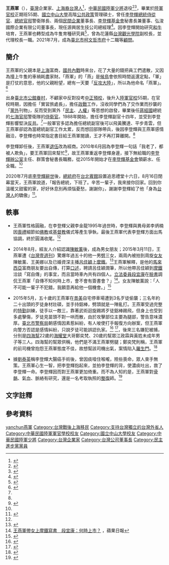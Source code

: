 {{Infobox Officeholder
| name = 王燕軍 
| image = 
| imagesize = 
| office2      = {{ROC}}總統警衛室[[中華民國總統官邸|七海官邸]]警衛官
| president2   = [[蔣經國|蔣經國]]
| term_start2  = 不詳
| term_end2    = 1988年1月13日
| office3      = {{ROC}}總統警衛室[[中華民國總統官邸|大安官邸]]侍衛官
| president3   = [[李登輝|李登輝]]
| term_start3  = 1988年1月13日
| term_end3    = 2000年5月20日 
| office4      = {{ROC}}[[中華民國總統官邸|大安警衛組]]警衛官
| term_start4  = 2000年5月20日
| term_end4    = 2011年
| office       = [[台灣觀光學院|台灣觀光學院]]校長<br>代理
| term_start   = 2020年12月8日
| term_end     = 2021年9月1日
| office1       = 李登輝辦公室主任
| term_start1   = 2011年
| term_end1     =2020年7月30日
| sex = 男
| birth_date = 1963年
| birth_place = {{TWN}}
| death_date =
| death_place =
| Native place = 
| nationality = {{ROC}}
| party = 
| parents = 
| relatives = 
| spouse = 
| children = 1子1女
| profession = 
| website = 
}}
<!-- 學經歷信息開始 -->
{{infobox EPW
|educate=
*[[陸軍官校|陸軍官校]]正期班55期畢業、正規班、安全研究班
*[[國立中山大學|國立中山大學]]高階公共政策碩士
| past=
*[[蔣經國|蔣經國]][[七海寓所|七海官邸]][[警衛隊|警衛隊]]分隊長、警衛官
*[[李登輝|李登輝]]總統時期[[侍衛官|侍衛官]]
*李登輝辦公室主任
*弘浚國際企業有限公司[[董事長|董事長]]
*[[李登輝基金會|李登輝基金會]][[秘書長|秘書長]]、董事
*[[群策會|群策會]]秘書長
*聯合大地工程顧問股份有限公司董事長
*群策會[[李登輝學校|李登輝學校]]教育長
*源興居生技公司總經理
}}

'''王燕軍'''（{{Bd|1963年}}），[[臺灣|臺灣]]企業家、[[上海裔台灣人|上海裔台灣人]]<ref name=不是我>{{Cite web |url=https://www.winfohub.com/figure/22875/ |title=我是不是我的我－王燕軍 |accessdate=2020-08-17 |archive-date=2020-08-20 |archive-url=https://web.archive.org/web/20200820213521/https://www.winfohub.com/figure/22875/ |dead-url=no }}</ref>，[[中華民國陸軍|中華民國陸軍]][[少將|少將]]退役<ref>{{Cite web |url=https://tw.news.yahoo.com/%E4%BB%95%E9%80%94%E5%AE%98%E5%A0%B4%E5%B0%91%E8%A6%8B-%E7%8E%8B%E7%87%95%E8%BB%8D%E9%9A%A8%E6%89%88%E8%AE%8A%E6%9D%8E%E8%BE%A6%E4%B8%BB%E4%BB%BB-120059884.html |title=仕途官場少見 王燕軍隨扈變李辦主任 |access-date=2020-08-17 |archive-date=2020-12-02 |archive-url=https://web.archive.org/web/20201202090051/https://tw.news.yahoo.com/%E4%BB%95%E9%80%94%E5%AE%98%E5%A0%B4%E5%B0%91%E8%A6%8B-%E7%8E%8B%E7%87%95%E8%BB%8D%E9%9A%A8%E6%89%88%E8%AE%8A%E6%9D%8E%E8%BE%A6%E4%B8%BB%E4%BB%BB-120059884.html |dead-url=no }}</ref><ref>{{Cite web |url=https://tw.appledaily.com/new/realtime/20170107/1030309/ |title=卸任總統退而不休　他遠赴花蓮當「牛郎」 |accessdate=2018-03-11 |archive-date=2018-07-20 |archive-url=https://web.archive.org/web/20180720105832/https://tw.appledaily.com/new/realtime/20170107/1030309/ |dead-url=no }}</ref>，畢業於[[陸軍官校|陸軍官校]]正期班55期、{{Notetag|同期同學有[[楊海明|楊海明]]、[[鍾樹明|鍾樹明]]、[[劉靖中|劉靖中]]、[[張捷_(軍人)|張捷]]、[[羅德民|羅德民]]、[[龍冠中|龍冠中]]、[[曹常勇|曹常勇]]、[[楊肅立|楊肅立]]等將領。}}[[國立中山大學|國立中山大學]]高階[[公共政策|公共政策]]管理碩士，曾任[[李登輝|李登輝]][[中華民國總統|總統]][[侍從官|侍從官]]、[[總統官邸|總統官邸]]警衛隊長、兩個[[民間企業|民間企業]]董事長、[[李登輝基金會|李登輝基金會]]秘書長兼董事、弘浚國際企業有限公司董事長，現任源興居生技公司總經理<ref>{{Cite web |url=http://video.n.yam.com/20150527056271/%E5%B0%91%E5%B0%87%E9%80%80%E5%BD%B9%E5%A5%BD%E8%BA%AB%E6%89%8B%EF%BC%81 |title=少將退役好身手！ 王燕軍肉搏「1打3」 |accessdate=2016-07-03 |archive-date=2015-05-31 |archive-url=https://web.archive.org/web/20150531124936/http://video.n.yam.com/20150527056271/%E5%B0%91%E5%B0%87%E9%80%80%E5%BD%B9%E5%A5%BD%E8%BA%AB%E6%89%8B%EF%BC%81 |dead-url=no }}</ref>。因李登輝開始研究[[和牛|和牛]]培育，王燕軍也轉型成為牛隻育種研究員<ref>{{Cite web |url=http://www.cna.com.tw/news/aipl/201711060374-1.aspx |title=育種源興牛 王燕軍變牧童照顧20頭牛 |accessdate=2018-03-11 |archive-date=2018-03-11 |archive-url=https://web.archive.org/web/20180311142156/http://www.cna.com.tw/news/aipl/201711060374-1.aspx |dead-url=no }}</ref>，曾為花蓮縣[[台灣觀光學院|台灣觀光學院]]副校長，並代理校長一職。2021年7月，成為[[臺北市|臺北市]][[柯文哲市府|柯文哲市府]]十二職等[[顧問|顧問]]。

== 簡介 ==
王燕軍的父親本是[[上海|上海]]富商，[[國共內戰|國共內戰]]時來台，花了大量的錢把員工們遣散，又因為撞上牛隻的車禍耗盡家財。「燕軍」的「燕」是[[候鳥|候鳥]]會依照時間返還定點，「軍」是打仗的意思，他的父親盼望，總有一天要「[[反攻大陸|反攻大陸]]」，所以為他命名「燕軍」。<ref>{{Cite web |url=https://www.storm.mg/article/2909988?page=2 |title=新新聞》李總統信任他、蔡總統親令他，永遠的禁衛軍王燕軍（下） |accessdate=2020-08-17 |archive-date=2020-08-15 |archive-url=https://web.archive.org/web/20200815083047/https://www.storm.mg/article/2909988?page=2 |dead-url=no }}</ref>

出身[[臺北市|臺北市]][[公館_(臺北市)|公館]][[眷村|眷村]]，不顧家中反對投考[[中正預校|中正預校]]，後升入[[陸軍官校|陸軍官校]]55期，在官校時期，因擔任「實習旅處長」，擔任[[政戰|政戰]]工作，沒收同學們為了交作業而抄襲的「[[黨外運動|黨外]]刊物」，反而受到黨外「[[民主|民主]]、[[人權|人權]]」等思想的啟發，畢業後任[[蔣經國|蔣經國]]總統的[[七海寓所|七海官邸]]警衛隊的[[侍衛官|侍衛官]]。1988年開始，擔任李登輝副官十四年，並受到李登輝影響堅決[[反共|反共]]。<ref name=不是我/>一般軍官多認為擔任總統副官後可以飛黃騰達、平步青雲，但王燕軍卻認為當總統副官工作太累，反而想回部隊帶兵，後因李登輝與王燕軍感情融洽，李登輝也時常指定書目給王燕軍閱讀，王才不再打算離開。<ref name=不是我/>

李登輝卸任後，王燕軍[[退伍|退伍]]改為經商。2010年6月因為李登輝一句話「我老了，都被人欺負」，要王燕軍回來幫忙<ref>{{Cite web |url=https://www.chinatimes.com/realtimenews/20200816003467-260407?chdtv |title=李登輝最後追思日 王燕軍：總統 下班了 |access-date=2020-08-17 |archive-date=2020-09-26 |archive-url=https://web.archive.org/web/20200926161122/https://www.chinatimes.com/realtimenews/20200816003467-260407?chdtv |dead-url=no }}</ref>，故王燕軍重返李登輝身邊，接下無給職的[[李登輝辦公室|李登輝辦公室]]主任、群策會秘書長職務，從2015年開始才在[[李登輝基金會|李登輝基金會]]領薪水、任全職。<ref name=不是我/>

2020年7月底[[李登輝之死|李登輝辭世]]後，[[中華民國總統府|總統府]]在[[台北賓館|台北賓館]]設置追思禮堂十六日，8月16日閉幕當天，王燕軍說道，「報告總統，下班了。辛苦一輩子，我來接你回家。回到你溫暖又甜蜜的家，好好休息別再煩惱憂愁，謝謝你」，謝謝李登輝給了他「身為[[台灣人|台灣人]]的驕傲」<ref>{{Cite web |url=https://tw.appledaily.com/politics/20200817/CQTIP3MWCUYPNJTOPWIOA5XW2I/ |title=【告別李登輝】李辦主任王燕軍：總統下班了！辛苦一輩子我們接你回家 |access-date=2020-08-17 |archive-date=2020-11-24 |archive-url=https://web.archive.org/web/20201124063337/https://tw.appledaily.com/politics/20200817/CQTIP3MWCUYPNJTOPWIOA5XW2I/ |dead-url=no }}</ref>。

==軼事==
*王燕軍性格圓融，在李登輝父親李金龍1995年過世時，李登輝與異母弟李炳楠因[[喪禮|喪禮]]細節如[[佛教|佛教]]或[[基督教|基督教]]儀式等產生爭執，最後王燕軍代表李登輝方面出馬協調，終於圓滿收尾。<ref name=不是我/>

*2014年8月，經友人介紹認識[[陳敏薰|陳敏薰]]{{Notetag|1970年生，前[[台北101|台北101]]董事長、現任[[義联集團|義联集團]]台北管理中心執行長。}}後，成為男女朋友；2015年3月11日，王燕軍遭《[[台灣壹週刊|台灣壹週刊]]》驚爆年過五十的他一男[[劈腿族|劈]]三女，兩周內被拍到周旋[[女友|女友]]陳敏薰、王美娜{{Notetag|1958年生，聯合大地工程顧問公司董事長，第一任丈夫為[[韓國|韓國]][[華僑|華僑]]，第二任丈夫為[[BMW|BMW]]台灣代理商[[汎德集團|汎德集團]]創辦人[[唐誠|唐誠]]，皆離婚收場，育有一子。}}以及已婚資深主播[[呂佳穎|呂佳穎]]{{Notetag|1974年生，丈夫王遠平是[[中華民國國家安全局|國家安全局]]第一處文職人員，兩人育有二子。}}上[[摩鐵|摩鐵]]。<ref>{{Cite web|url=http://www.nextmag.com.tw/breaking-news/news/20150310/16121356|author=壹週刊|language=zh-tw|title=李辦主任荒唐劈三女 帶陳敏薰回家 夜赴貴婦宅 王燕軍已婚主播上摩鐵｜Next Magazine|publisher=台灣蘋果日報|date=2015-03-11|accessdate=2015-03-11|archive-date=2015-03-12|archive-url=https://web.archive.org/web/20150312154911/http://www.nextmag.com.tw/breaking-news/news/20150310/16121356|dead-url=no}}</ref>王燕軍解釋，是他的[[馬來西亞|馬來西亞]]富商朋友要出自傳，打算[[口述歷史|口述]]，聘請呂佳穎潤筆，所以他帶呂佳穎到[[摩鐵|摩鐵]]洽談「寫自傳」的事宜，而且當時車內共有四個人。[[立法委員|立法委員]][[段宜康|段宜康]]在[[臉書|臉書]]調侃王燕軍「自傳不知何時上市，會不會有簽書會？」<ref>[http://www.appledaily.com.tw/realtimenews/article/new/20150311/571994/%E7%8E%8B%E7%87%95%E8%BB%8D%E5%B8%B6%E5%A5%B3%E4%B8%8A%E6%91%A9%E9%90%B5%E5%AF%AB%E6%9B%B8%E3%80%80%E6%AE%B5%E5%AE%9C%E5%BA%B7%EF%BC%9A%E4%BD%95%E6%99%82%E4%B8%8A%E5%B8%82%EF%BC%9F 王燕軍帶女上摩鐵寫書　段宜康：何時上市？] {{Wayback|url=http://www.appledaily.com.tw/realtimenews/article/new/20150311/571994/%E7%8E%8B%E7%87%95%E8%BB%8D%E5%B8%B6%E5%A5%B3%E4%B8%8A%E6%91%A9%E9%90%B5%E5%AF%AB%E6%9B%B8%E3%80%80%E6%AE%B5%E5%AE%9C%E5%BA%B7%EF%BC%9A%E4%BD%95%E6%99%82%E4%B8%8A%E5%B8%82%EF%BC%9F |date=20150313145758 }}，蘋果日報</ref>。女友陳敏薰說：「人不可能一輩子不犯錯，我願意再給他一個機會。」<ref>{{Cite web |url=http://www.appledaily.com.tw/appledaily/article/headline/20150312/36432195/%E6%9D%8E%E7%99%BB%E8%BC%9D%E5%BF%83%E8%85%B9%E8%B2%AA%E8%89%B2%E5%8A%883%E5%A5%B3%E9%99%B3%E6%95%8F%E8%96%B0%EF%BC%9A%E9%A1%98%E5%86%8D%E7%B5%A6%E7%94%B7%E5%8F%8B%E6%A9%9F%E6%9C%83 |title=李登輝心腹 貪色劈3女 陳敏薰：願再給男友機會 蘋果日報 2015年3月12日 |accessdate=2015年3月12日 |archive-date=2015年3月13日 |archive-url=https://web.archive.org/web/20150313143140/http://www.appledaily.com.tw/appledaily/article/headline/20150312/36432195/%E6%9D%8E%E7%99%BB%E8%BC%9D%E5%BF%83%E8%85%B9%E8%B2%AA%E8%89%B2%E5%8A%883%E5%A5%B3%E9%99%B3%E6%95%8F%E8%96%B0%EF%BC%9A%E9%A1%98%E5%86%8D%E7%B5%A6%E7%94%B7%E5%8F%8B%E6%A9%9F%E6%9C%83 |dead-url=no }}</ref>

*2015年5月，五十歲的王燕軍在[[景美|景美]]自宅停車場遭到3名歹徒偷襲；三名年約二十出頭的歹徒身材壯碩，並手持鋁棒，劈頭就是一陣亂打。王燕軍受過完整的[[特勤|特勤]]訓練，徒手以一敵三，靠著武術迴旋踢將歹徒鋁棒踢飛，但身上也受到多處擊傷，歹徒見苗頭不對一哄而散，由於攻擊部位主要為腿部，警告意味濃厚。[[臺北市警察局|臺北市警察局]]朝感情因素惹糾紛，有人唆使打手報復方向辦案，但王燕軍向警方否認是感情糾紛，只說歹徒可能誤認仇家。<ref>{{Cite web |url=https://www.setn.com/News.aspx?NewsID=77363 |title=肉搏三惡煞！王燕軍返家遭鋁棒毆打　陳敏薰急探視 |accessdate=2020-08-17 |archive-date=2016-06-19 |archive-url=https://web.archive.org/web/20160619051715/http://www.setn.com/News.aspx?NewsID=77363 |dead-url=no }}</ref> <ref>{{Cite web |url=http://mobile.chinesedaily.com/plus/view.php?aid=52051 |title=陳敏薰戀人王燕軍遇襲 手刀退敵傷勢不輕 |access-date=2020-08-17 |archive-date=2020-12-05 |archive-url=https://web.archive.org/web/20201205122453/http://mobile.chinesedaily.com/plus/view.php?aid=52051 |dead-url=no }}</ref>，後來三名嫌犯被捕，分別是[[四海幫|四海幫]]22歲的[[海耀堂|海耀堂]]大哥鄭奕梵、20歲的幫眾江政霖與黃姓未成年男子等三人。四海幫的幫眾供稱，他們是不滿王燕軍劈腿；鄭奕梵則稱，王燕軍的前司機曾抱怨王燕軍態度不佳，故想幫該司機出氣，案情陷入[[羅生門|羅生門]]。<ref name=洗車場>{{Cite web |url=https://tw.nextmgz.com/realtimenews/news/36586142 |title=新聞內幕 主嫌現身洗車場教唆犯案王燕軍遭四海幫伏擊內幕 |access-date=2020-08-17 |archive-date=2020-11-24 |archive-url=https://web.archive.org/web/20201124035655/https://tw.nextmgz.com/realtimenews/news/36586142 |dead-url=no }}</ref>

*據[[劉泰英|劉泰英]]稱李登輝大腸癌手術後，曾因痰噎住喉嚨，險些喪命，眾人束手無策。王燕軍心生一智，把李登輝抱起來，並拍李登輝的背，使濃痰吐出，救了李登輝一命。李登輝因而對王燕軍更加倚重。而不為人知的是，王燕軍對[[骨骼|骨骼]]、氣血、脈絡有研究，還是一名考取執照的[[整復|整復]]師。<ref>{{Cite web |url=https://www.storm.mg/article/2909988?page=1 |title=新新聞》李總統信任他、蔡總統親令他，永遠的禁衛軍王燕軍（上） |accessdate=2020-08-17 |archive-date=2020-08-16 |archive-url=https://web.archive.org/web/20200816125100/https://www.storm.mg/article/2909988?page=1 |dead-url=no }}</ref>

==文字註釋==
{{NoteFoot}}

==參考資料==
{{Reflist}}

{{DEFAULTSORT:Wangyanchun王燕軍}}
[[Category:王姓|yanchun燕軍]]
[[Category:台灣戰後上海移民|Category:台灣戰後上海移民]]
[[Category:支持台灣獨立的台灣外省人|Category:支持台灣獨立的台灣外省人]]
[[Category:中華民國陸軍軍官學校校友|Category:中華民國陸軍軍官學校校友]]
[[Category:國立中山大學校友|Category:國立中山大學校友]]
[[Category:中華民國陸軍少將|Category:中華民國陸軍少將]]
[[Category:台灣企業家|Category:台灣企業家]]
[[Category:台灣公司董事長|Category:台灣公司董事長]]
[[Category:民主進步黨黨員|Category:民主進步黨黨員]]